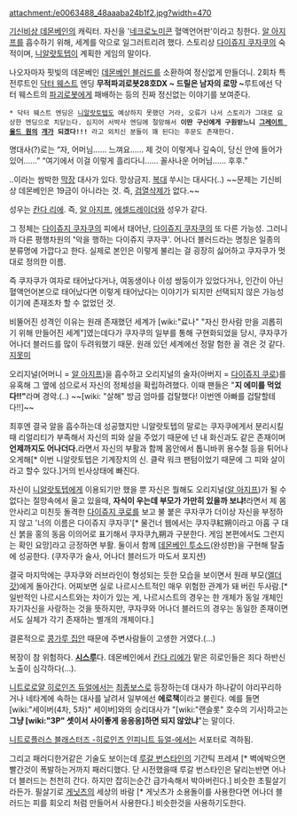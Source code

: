 attachment:/e0063488_48aaaba24b1f2.jpg?width=470

[[기신비상 데몬베인]]의 캐릭터. 자신을 '[[네크로노미콘]] 혈액언어판'이라고 칭한다. [[알 아지프]]를 흡수하기 위해, 세계를 악으로 일그러트리려 했다. 스토리상 [[다이쥬지 쿠자쿠]]의 숙적이며, [[니알랏토텝]]이 계획한 게임의 말이다.

나오자마자 핏빛의 데몬베인 [[데몬베인 블러드]]를 소환하여 정신없게 만들더니. 2회차 특전루트인 [[닥터 웨스트]] 엔딩 '''무적파괴로봇28호DX ~ 드릴은 남자의 로망 ~'''루트에선 닥터 웨스트의 [[파괴로봇]]에게 패배하는 등의 진짜 정신없는 이야기를 보여준다.
 * 닥터 웨스트 엔딩은 [[니알랏토텝]]도 예상하지 못했던 거라, 오류가 나서 스토리가 그대로 요상한 엔딩으로 치닫는다. 심지어 서박사 엔딩에 절망해서 '''이딴 구신에게 구원받느니 [[그레이트 올드 원]]의 [[개]]가 되겠다!!!''' 라고 외치신 분들이 꽤 된다는 후문도 존재한다.

명대사(?)로는 
“자, 어머님…… 느껴요…… 제 것이 이렇게나 깊숙이, 당신 안에 들어가 있어……”
“여기에서 이걸 이렇게 흘리다니…… 꼴사나운 어머님…… 후후.” 

..이라는 쌈박한 [[막장]] 대사가 있다. 망상금지. [[복대]] 쑤시는 대사다(..)
~~문제는 기신비상 데몬베인은 19금이 아니라는 것. 즉, [[검열삭제]]가 없다.~~

성우는 [[칸다 리에]]. 즉, [[알 아지프]], [[에셀드레이더]]와 성우가 같다.

그 정체는 [[다이쥬지 쿠자쿠]]의 피에서 태어난, [[다이쥬지 쿠자쿠]]의 또 다른 가능성. 그러니까 다른 평행차원의 '''' '''악을 행하는 다이쥬지 쿠자쿠''' ''''. 어나더 블러드라는 명칭은 일종의 분류명에 가깝다고 한다. 실제로 본인은 이렇게 불리는 걸 굉장히 싫어하고 쿠자쿠가 멋대로 정의한 이름. 

즉 쿠자쿠가 여자로 태어났다거나, 여동생이나 이성 쌍둥이가 있었다거나, 인간이 아닌 혈액언어본으로 태어났다면 이렇게 태어났다는 이야기가 되지만 선택되지 않은 가능성이기에 존재조차 할 수 없었던 것. 

비뚤어진 성격인 이유는 원래 존재했던 세계가 [wiki:"료나" "자신 한사람 만을 괴롭히기 위해 만들어진 세계"]였는데다가 쿠자쿠의 일부를 통해 구현화되었을 당시, 쿠자쿠가 어나더 블러드를 많이 두려워했기 때문. 원래 있던 세계에선 정말 험한 꼴 겪은 것 같다. [[지못미]]

오리지널(어머니 = [[알 아지프]])을 흡수하고 오리지널의 술자(아버지 = [[다이쥬지 쿠로]])를 유혹해 그 옆에 섬으로서 자신의 정체성을 확립하려했다. 이때 팬들은 "'''지 에미를 먹었다!!"'''라며 경악.(..) ~~[wiki: "살해" 방금 엄마를 겁탈했다! 이번엔 아빠를 겁탈할테다!!]~~ 

최후엔 결국 알을 흡수하는데 성공했지만 니알랏토텝의 말로는 쿠자쿠에게서 분리시킬때 리얼리티가 부족해서 자신의 피와 살을 주었기 때문에 넌 내 화신과도 같은 존재이며 '''언제까지도 어나더다.'''라면서 자신의 부활과 함께 몸안에서 톱니바퀴 용수철 등을 튀어나오게해[* 이번 니알랏토텝은 기계장치의 신. 클락 워크 팬텀이었기 때문에 그 피와 살이라고 할수 있다.]거의 빈사상태에 빠진다.

자신이 [[니알랏토텝]]에게 이용되기만 했을 뿐 자신은 뭘해도 오리지널([[알 아지프]])가 될 수 없다는 절망속에서 울고 있을때, '''자식이 우는데 부모가 가만히 있을까 보냐!'''라면서 제 몸 안사리고 미친듯 돌격한 [[다이쥬지 쿠로]]를 보고 불 붙은 쿠자쿠가 더이상 자신을 부정하지 않고 '너의 이름은 다이쥬지 쿠자쿠'[* 물건너 웹에서는 쿠자쿠紅朔이라고 아홉 구 대신 붉을 홍의 동음 이의어로 표기해서 쿠자쿠九朔과 구분한다. 게임 본편에서도 그런지는 확인 요망]라고 긍정하면 부활. 둘이서 함께 [[데몬베인 투소드]](완성판)을 구현해 탈출에 성공한다. (쿠자쿠가 술사, 어나더 블러드가 마도서 포지션)

결국 마지막에는 쿠자쿠와 러브라인이 형성되는 듯한 모습을 보이면서 원래 부모([[엘더 갓]])에게 돌아간다. 어찌보면 실로 나르시스트적인 매우 위험한 관계가 돼 버린 두사람.[* 일반적인 나르시스트와는 차이가 있는 게, 나르시스트의 경우는 한 개체가 동일 개체인 자기자신을 사랑하는 것을 뜻하지만, 쿠자쿠와 어나더 블러드의 경우는 동일한 존재이면서도 실체가 각기 존재하는 별개의 개체이다.]

결론적으로 [[콩가루 집안]] 때문에 주변사람들이 고생한 거였다.(…)

복장이 참 위험하다. '''[[시스루]]'''다. 데몬베인에서 [[칸다 리에]]가 맡은 히로인들은 죄다 하반신 노출이 심각하다(...).

[[니트로로얄 히로인즈 듀얼]]에서는 [[최종보스]]로 등장하는데 대사가 하나같이 야리꾸리하거나 네타계에 속하는 대사를 날려서 일부에선 '''에로책'''이라고 불린다. 예를 들면 [wiki:"세이버(4차, 5차)" 세이버]와의 승리대사가 "[wiki:"랜슬롯" 호수의 기사]하고는 '''그냥 [wiki:"3P" 셋이서 사이좋게 응응응]하면 되지 않았냐'''"는 말이다.

[[니트로플러스 블래스터즈 -히로인즈 인피니트 듀얼-]]에서는 서포터로 격하됨. 

그리고 패러디한거같은 기술도 보이는데 [[루갈 번스타인]]의 기간틱 프레셔 [* 벽에박으면 빨간것이 폭발하는거까지 패러디했다. 단 시전했을때 루갈 번스타인은 달리는반면 어나더 블러드는 천천히 간다. 하지만 잡히는순간 급가속해서 박아버린다.] 비슷한 초필살기라든가. 필살기로 [[게닛츠]]의 세상의 바람 [* 게닛츠가 소용돌이를 사용한다면 어나더 블러드는 피를 회오리 처럼 만들어서 사용한다.] 비슷한것을 사용하기도한다.

